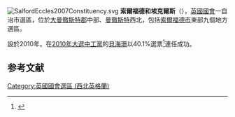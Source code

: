 {{NoteTA
|G1=PoliticiansUK
|G2=UK Places
}}
[[File:SalfordEccles2007Constituency.svg|right]]
'''索爾福德和埃克爾斯'''（{{lang-en|Salford and Eccles}}），[[英國|英國]][[英國國會|國會]]一自治市選區，位於[[大曼徹斯特郡|大曼徹斯特郡]]中部、[[曼徹斯特|曼徹斯特]]西北，包括[[索爾福德市|索爾福德市]]東部九個地方選區。

設於2010年。在[[2010年英國大選|2010年大選中]][[工黨_(英國)|工黨]]的[[貝海珊|貝海珊]]以40.1%選票<ref name="">{{cite news
|publisher=[[英國廣播公司|英國廣播公司]]
|date=2010年5月7日
|title=Election 2010/Constituency/Salford & Eccles
|url=http://news.bbc.co.uk/1/shared/election2010/results/constituency/d85.stm
|accessdate=2010年10月19日
|archive-date=2020年6月2日
|archive-url=https://web.archive.org/web/20200602164959/http://news.bbc.co.uk/1/shared/election2010/results/constituency/d85.stm
|dead-url=no
}}</ref>連任成功。

==参考文献==
<div class="references-small">
<references></references>
</div>

{{DEFAULTSORT:Salford and Eccles (UK Parliament constituency)}}
[[Category:英國國會選區_(西北英格蘭)|Category:英國國會選區 (西北英格蘭)]]